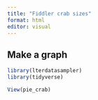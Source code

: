 ```yaml
---
title: "Fiddler crab sizes"
format: html
editor: visual
---
```


## Make a graph

```r
library(lterdatasampler)
library(tidyverse)

```



```r
View(pie_crab)
```

